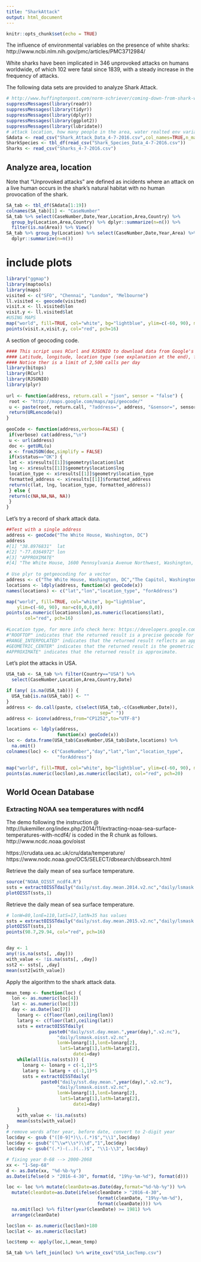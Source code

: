 ```yaml
---
title: "SharkAttack"
output: html_document
---
```


```r
knitr::opts_chunk$set(echo = TRUE)
```

The influence of environmental variables on the presence of white sharks: http://www.ncbi.nlm.nih.gov/pmc/articles/PMC3712984/

White sharks have been implicated in 346 unprovoked attacks on humans worldwide, of which 102 were fatal since 1839, with a steady increase in the frequency of attacks.

The following data sets are provided to analyze Shark Attack.

```r
# http://www.huffingtonpost.com/norm-schriever/coming-down-from-shark-we_b_3740495.html
suppressMessages(library(readr))
suppressMessages(library(tidyr))
suppressMessages(library(dplyr))
suppressMessages(library(ggplot2))
suppressMessages(library(lubridate))
# attack location, how many people in the area, water realted env variables, date, time
SAdata <- read_csv("Shark_Attack_Data_4-7-2016.csv",col_names=TRUE,n_max=5897)
SharkSpecies <- tbl_df(read_csv("Shark_Species_Data_4-7-2016.csv"))
Sharks <- read_csv("Sharks_4-7-2016.csv")
```

## Analyze area, location

Note that "Unprovoked attacks" are defined as incidents where an attack on a live human occurs in the shark’s natural habitat with no human provocation of the shark.

```r
SA_tab <- tbl_df(SAdata[1:19]) 
colnames(SA_tab)[1] <- "CaseNumber"
SA_tab %>% select(CaseNumber,Date,Year,Location,Area,Country) %>% 
  group_by(Location,Area,Country) %>% dplyr::summarize(n=n()) %>% 
  filter(is.na(Area)) %>% View()
SA_tab %>% group_by(Location) %>% select(CaseNumber,Date,Year,Area) %>%
  dplyr::summarize(n=n())
```

# include plots

```r
library("ggmap")
library(maptools)
library(maps)
visited <- c("SFO", "Chennai", "London", "Melbourne")
ll.visited <- geocode(visited)
visit.x <- ll.visited$lon
visit.y <- ll.visited$lat
#USING MAPS
map("world", fill=TRUE, col="white", bg="lightblue", ylim=c(-60, 90), mar=c(0,0,0,0))
points(visit.x,visit.y, col="red", pch=16)
```

A section of geocoding code.

```r
#### This script uses RCurl and RJSONIO to download data from Google's API:
#### Latitude, longitude, location type (see explanation at the end), formatted address
#### Notice ther is a limit of 2,500 calls per day
library(bitops) 
library(RCurl)
library(RJSONIO)
library(plyr)
 
url <- function(address, return.call = "json", sensor = "false") {
 root <- "http://maps.google.com/maps/api/geocode/"
 u <- paste(root, return.call, "?address=", address, "&sensor=", sensor, sep = "")
 return(URLencode(u))
}
 
geoCode <- function(address,verbose=FALSE) {
 if(verbose) cat(address,"\n")
 u <- url(address)
 doc <- getURL(u)
 x <- fromJSON(doc,simplify = FALSE)
 if(x$status=="OK") {
 lat <- x$results[[1]]$geometry$location$lat
 lng <- x$results[[1]]$geometry$location$lng
 location_type <- x$results[[1]]$geometry$location_type
 formatted_address <- x$results[[1]]$formatted_address
 return(c(lat, lng, location_type, formatted_address))
 } else {
 return(c(NA,NA,NA, NA))
 }
}
```

Let's try a record of shark attack data.

```r
##Test with a single address
address <- geoCode("The White House, Washington, DC")
address
#[1] "38.8976831"  lat
#[2] "-77.0364972" lon
#[3] "APPROXIMATE"
#[4] "The White House, 1600 Pennsylvania Avenue Northwest, Washington, D.C., DC 20500, USA"
 
# Use plyr to getgeocoding for a vector
address <- c("The White House, Washington, DC","The Capitol, Washington, DC")
locations <- ldply(address, function(x) geoCode(x))
names(locations) <- c("lat","lon","location_type", "forAddress")

map("world", fill=TRUE, col="white", bg="lightblue", 
    ylim=c(-60, 90), mar=c(0,0,0,0))
points(as.numeric(locations$lon),as.numeric(locations$lat), 
       col="red", pch=16)
 
#Location type, for more info check here: https://developers.google.com/maps/documentation/directions/
#"ROOFTOP" indicates that the returned result is a precise geocode for which we have location information accurate down to street address precision.
#RANGE_INTERPOLATED" indicates that the returned result reflects an approximation (usually on a road) interpolated between two precise points (such as intersections). Interpolated results are generally returned when rooftop geocodes are unavailable for a street address.
#GEOMETRIC_CENTER" indicates that the returned result is the geometric center of a result such as a polyline (for example, a street) or polygon (region).
#APPROXIMATE" indicates that the returned result is approximate.
```

Let's plot the attacks in USA.

```r
USA_tab <- SA_tab %>% filter(Country=="USA") %>%
  select(CaseNumber,Location,Area,Country,Date) 

if (any( is.na(USA_tab))) {
  USA_tab[is.na(USA_tab)] <- ""
}
address <- do.call(paste, c(select(USA_tab,-c(CaseNumber,Date)), 
                                   sep=" "))
address <- iconv(address,from="CP1252",to="UTF-8")

locations <- ldply(address,
                   function(x) geoCode(x))
loc <- data.frame(USA_tab$CaseNumber,USA_tab$Date,locations) %>%
  na.omit()
colnames(loc) <- c("CaseNumber","day","lat","lon","location_type",
                   "forAddress")

map("world", fill=TRUE, col="white", bg="lightblue", ylim=c(-60, 90), mar=c(0,0,0,0))
points(as.numeric(loc$lon),as.numeric(loc$lat), col="red", pch=20)
```

## World Ocean Database
### Extracting NOAA sea temperatures with ncdf4
The demo following the instruction @ http://lukemiller.org/index.php/2014/11/extracting-noaa-sea-surface-temperatures-with-ncdf4/ is coded in the R chunk as follows.
http://www.ncdc.noaa.gov/oisst

https://crudata.uea.ac.uk/cru/data/temperature/
https://www.nodc.noaa.gov/OC5/SELECT/dbsearch/dbsearch.html

Retrieve the daily mean of sea surface temperature.

```r
source("NOAA_OISST_ncdf4.R")
ssts = extractOISSTdaily("daily/sst.day.mean.2014.v2.nc","daily/lsmask.oisst.v2.nc",lonW=0.125,lonE=359.875,latS=-89.875,latN=89.875,date1='2014-11-23',date2='2014-11-24')
plotOISST(ssts,1)
```

Retrieve the daily mean of sea surface temperature.

```r
# lonW=80,lonE=110,latS=17,latN=35 has values
ssts = extractOISSTdaily("daily/sst.day.mean.2015.v2.nc","daily/lsmask.oisst.v2.nc",lonW=80,lonE=110,latS=20,latN=35,date1='2015-09-20',date2='2015-09-21')
plotOISST(ssts,1)
points(98.7,29.94, col="red", pch=16)


day <- 1
any(!is.na(ssts[, ,day]))
with_value <- !is.na(ssts[, ,day])
sst2 <- ssts[, ,day]
mean(sst2[with_value])
```

Apply the algorithm to the shark attack data.

```r
mean_temp <- function(loc) {
  lon <- as.numeric(loc[4])
  lat <- as.numeric(loc[3])
  day <- as.Date(loc[7])
    lonarg <- c(floor(lon),ceiling(lon))
    latarg <- c(floor(lat),ceiling(lat))
    ssts = extractOISSTdaily(
                paste0("daily/sst.day.mean.",year(day),".v2.nc"),
                   "daily/lsmask.oisst.v2.nc",
                   lonW=lonarg[1],lonE=lonarg[2],
                    latS=latarg[1],latN=latarg[2],
                         date1=day)
    while(all(is.na(ssts))) {
      lonarg <- lonarg + c(-1,1)*5
      latarg <- latarg + c(-1,1)*5
      ssts = extractOISSTdaily(
             paste0("daily/sst.day.mean.",year(day),".v2.nc"),
                   "daily/lsmask.oisst.v2.nc",
                   lonW=lonarg[1],lonE=lonarg[2],
                    latS=latarg[1],latN=latarg[2],
                         date1=day)
    }
    with_value <- !is.na(ssts)
    mean(ssts[with_value])
}
# remove words after year, before date, convert to 2-digit year
loc$day <- gsub ("([0-9]*)\\.(.*)$","\\1",loc$day)
loc$day <- gsub("(^\\w*\\s*)\\d","1",loc$day)
loc$day <- gsub("(.*)-(..)(..)$", "\\1-\\3", loc$day)

# fixing year 0-68 --> 2000-2068
xx <- "1-Sep-68"
d <- as.Date(xx, "%d-%b-%y")
as.Date(ifelse(d > "2016-4-30", format(d, "19%y-%m-%d"), format(d)))

loc <- loc %>% mutate(cleanDate=as.Date(day,format="%d-%b-%y")) %>%
  mutate(cleanDate=as.Date(ifelse(cleanDate > "2016-4-30",
                                  format(cleanDate, "19%y-%m-%d"),
                                  format(cleanDate)))) %>% 
  na.omit(loc) %>% filter(year(cleanDate) >= 1981) %>% 
  arrange(cleanDate)

loc$lon <- as.numeric(loc$lon)+180
loc$lat <- as.numeric(loc$lat)

loc$temp <- apply(loc,1,mean_temp)

SA_tab %>% left_join(loc) %>% write_csv("USA_LocTemp.csv")
```

